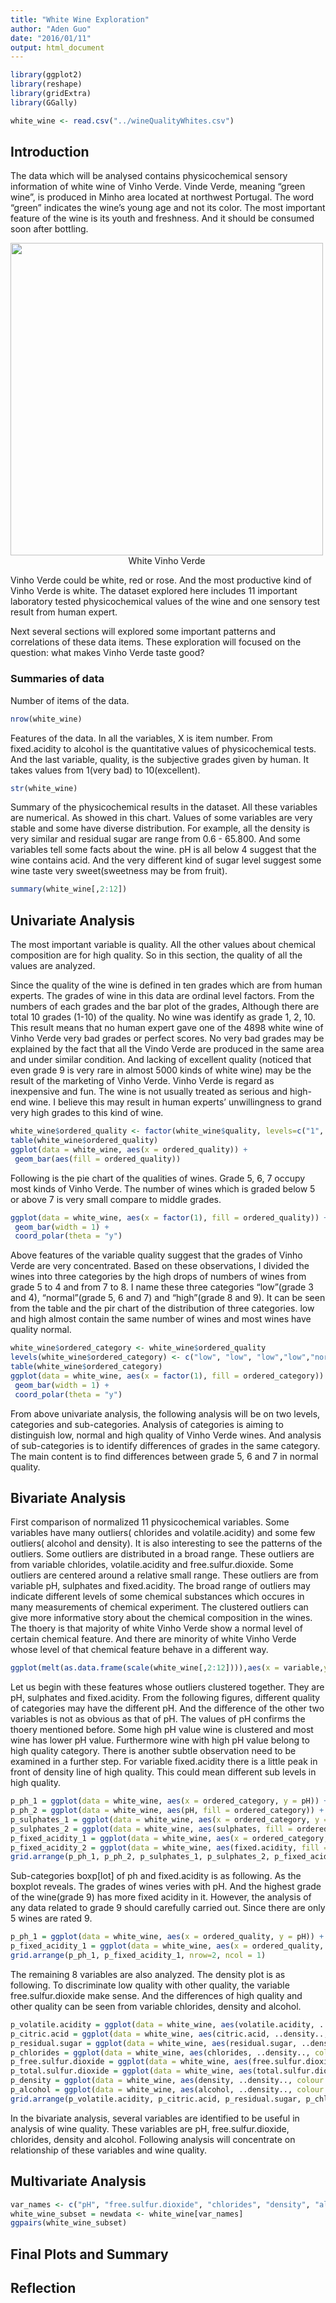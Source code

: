```yaml
---
title: "White Wine Exploration"
author: "Aden Guo"
date: "2016/01/11"
output: html_document
---
```


```r
library(ggplot2)
library(reshape)
library(gridExtra)
library(GGally)
```

```r
white_wine <- read.csv("../wineQualityWhites.csv")
```

## **Introduction**
The data which will be analysed contains physicochemical sensory information of white wine of Vinho Verde. Vinde Verde, meaning "green wine", is produced in Minho area located at northwest Portugal. The word "green" indicates the wine's young age and not its color. The most important feature of the wine is its youth and freshness. And it should be consumed soon after bottling.

<a style='text-decoration: none;'>
  <img src="pics/White_Vinho_Verde_1.jpg" style='width: 500px'>
  <div style='width: 500px; text-align: center;'> White Vinho Verde </div>
</a>

Vinho Verde could be white, red or rose. And the most productive kind of Vinho Verde is white. The dataset explored here includes 11 important laboratory tested physicochemical values of the wine and one sensory test result from human expert. 

Next several sections will explored some important patterns and correlations of these data items. These exploration will focused on the question: what makes Vinho Verde taste good?

### Summaries of data

Number of items of the data.
```r
nrow(white_wine)
```
Features of the data. In all the variables,  X is item number. From fixed.acidity to alcohol is the quantitative values of physicochemical tests. And the last variable, quality, is the subjective grades given by human. It takes values from 1(very bad) to 10(excellent).   
```r
str(white_wine)
```
Summary of the physicochemical results in the dataset. All these variables are numerical. As showed in this chart. Values of some variables are very stable and some have diverse distribution. For example, all the density is very similar and residual sugar are range from 0.6 - 65.800. And some variables tell some facts about the wine. pH is all below 4 suggest that the wine contains acid. And the very different kind of sugar level suggest some wine taste very sweet(sweetness may be from fruit). 
```r
summary(white_wine[,2:12])
```

## **Univariate Analysis**
The most important variable is quality. All the other values about chemical composition are for high quality. So in this section, the quality of all the values are analyzed.

Since the quality of the wine is defined in ten grades which are from human experts. The grades of wine in this data are ordinal level factors. From the numbers of each grades and the bar plot of the grades, Although there are total 10 grades (1-10) of the quality. No wine was identify as grade 1, 2, 10.  This result means that no human expert gave one of the 4898 white wine of Vinho Verde very bad grades or perfect scores. No very bad grades may be explained by the fact that all the Vindo Verde are produced in the same area and under similar condition. And lacking of excellent quality (noticed that even grade 9 is very rare in almost 5000 kinds of white wine) may be the result of the marketing of Vinho Verde. Vinho Verde is regard as inexpensive and fun. The wine is not usually treated as serious and high-end wine. I believe this may result in human experts' unwillingness to grand very high grades to this kind of wine.        
```r
white_wine$ordered_quality <- factor(white_wine$quality, levels=c("1", "2", "3","4","5","6","7","8","9","10"), ordered = TRUE)
table(white_wine$ordered_quality)
ggplot(data = white_wine, aes(x = ordered_quality)) +
 geom_bar(aes(fill = ordered_quality))
```

Following is the pie chart of the qualities of wines. Grade 5, 6, 7 occupy most kinds of Vinho Verde. The number of wines which is graded below 5 or above 7 is very small compare to middle grades. 
```r
ggplot(data = white_wine, aes(x = factor(1), fill = ordered_quality)) +
 geom_bar(width = 1) + 
 coord_polar(theta = "y")
```

Above features of the variable quality suggest that the grades of Vinho Verde are very concentrated. Based on these observations, I divided the wines into three categories by the high drops of numbers of wines from grade 5 to 4 and from 7 to 8. I name these three categories "low"(grade 3 and 4), "normal"(grade 5, 6 and 7) and "high"(grade 8 and 9). It can be seen from the table and the pir chart of the distribution of three categories. low and high almost contain the same number of wines and most wines have quality normal. 
```r
white_wine$ordered_category <- white_wine$ordered_quality
levels(white_wine$ordered_category) <- c("low", "low", "low","low","normal","normal","normal","high","high","high")
table(white_wine$ordered_category)
ggplot(data = white_wine, aes(x = factor(1), fill = ordered_category)) +
 geom_bar(width = 1) + 
 coord_polar(theta = "y")
```

From above univariate analysis, the following analysis will be on two levels, categories and sub-categories. Analysis of categories is aiming to distinguish low, normal and high quality of Vinho Verde wines. And analysis of sub-categories is to identify differences of grades in the same category. The main content is to find differences between grade 5, 6 and 7 in normal quality. 

## **Bivariate Analysis**
 First comparison of normalized 11 physicochemical variables. Some variables have many outliers( chlorides and volatile.acidity) and some few outliers( alcohol and density).  It is also interesting to see the patterns of the outliers. Some outliers are distributed in a broad range. These outliers are from variable chlorides, volatile.acidity and free.sulfur.dioxide. Some outliers are centered around a relative small range. These outliers are from variable pH, sulphates and fixed.acidity. The broad range of outliers may indicate different levels of some chemical substances which occures in many measurements of chemical experiment. The clustered outliers can give more informative story about the chemical composition in the wines. The thoery is that majority of white Vinho Verde show a normal level of certain chemical feature. And there are minority of  white Vinho Verde whose level of that chemical feature behave in a different way.  
 
```r
ggplot(melt(as.data.frame(scale(white_wine[,2:12]))),aes(x = variable,y = value)) + geom_boxplot()+scale_y_continuous(limits = c(-2,15))
```

Let us begin with these features whose outliers clustered together. They are pH, sulphates and fixed.acidity. From the following figures, different quality of categories may have the different pH. And the difference of the other two variables is not as obvious as that of pH. The values of pH confirms the thoery mentioned before. Some high pH value wine is clustered and most wine has lower pH value. Furthermore wine with high pH value belong to high quality category. There is another subtle observation need to be examined in a further step. For variable fixed.acidity there is a little peak in front of density line of high quality. This could mean different sub levels in high quality.   

```r
p_ph_1 = ggplot(data = white_wine, aes(x = ordered_category, y = pH)) + geom_boxplot()
p_ph_2 = ggplot(data = white_wine, aes(pH, fill = ordered_category)) + geom_density(alpha = 0.2)
p_sulphates_1 = ggplot(data = white_wine, aes(x = ordered_category, y = sulphates)) + geom_boxplot()
p_sulphates_2 = ggplot(data = white_wine, aes(sulphates, fill = ordered_category)) + geom_density(alpha = 0.2)
p_fixed_acidity_1 = ggplot(data = white_wine, aes(x = ordered_category, y = fixed.acidity)) + geom_boxplot()
p_fixed_acidity_2 = ggplot(data = white_wine, aes(fixed.acidity, fill = ordered_category)) + geom_density(alpha = 0.2)
grid.arrange(p_ph_1, p_ph_2, p_sulphates_1, p_sulphates_2, p_fixed_acidity_1,  p_fixed_acidity_2, nrow=3, ncol = 2)
```

Sub-categories boxp[lot] of ph and fixed.acidity is as following. As the boxplot reveals. The grades of wines veries with pH. And the highest grade of the wine(grade 9) has more fixed acidity in it. However, the analysis of any data related to grade 9 should carefully carried out. Since there are only 5 wines are rated 9. 
```r
p_ph_1 = ggplot(data = white_wine, aes(x = ordered_quality, y = pH)) + geom_boxplot()
p_fixed_acidity_1 = ggplot(data = white_wine, aes(x = ordered_quality, y = fixed.acidity)) + geom_boxplot()
grid.arrange(p_ph_1, p_fixed_acidity_1, nrow=2, ncol = 1)
```

The remaining 8 variables are also analyzed. The density plot is as following. To discriminate low quality with other quality, the variable free.sulfur.dioxide make sense. And the differences of high quality and other quality can be seen from variable chlorides, density and alcohol. 

```r
p_volatile.acidity = ggplot(data = white_wine, aes(volatile.acidity, ..density.., colour = ordered_category)) + geom_density()
p_citric.acid = ggplot(data = white_wine, aes(citric.acid, ..density.., colour = ordered_category)) + geom_density()
p_residual.sugar = ggplot(data = white_wine, aes(residual.sugar, ..density.., colour = ordered_category)) + geom_density()
p_chlorides = ggplot(data = white_wine, aes(chlorides, ..density.., colour = ordered_category)) + geom_density()
p_free.sulfur.dioxide = ggplot(data = white_wine, aes(free.sulfur.dioxide, ..density.., colour = ordered_category)) + geom_density()
p_total.sulfur.dioxide = ggplot(data = white_wine, aes(total.sulfur.dioxide, ..density.., colour = ordered_category)) + geom_density()
p_density = ggplot(data = white_wine, aes(density, ..density.., colour = ordered_category)) + geom_density()
p_alcohol = ggplot(data = white_wine, aes(alcohol, ..density.., colour = ordered_category)) + geom_density()
grid.arrange(p_volatile.acidity, p_citric.acid, p_residual.sugar, p_chlorides, p_free.sulfur.dioxide,  p_total.sulfur.dioxide, p_density, p_alcohol, nrow=8)
```

In the bivariate analysis, several variables are identified to be useful in analysis of wine quality. These variables are pH, free.sulfur.dioxide, chlorides, density and alcohol. Following analysis will concentrate on relationship of these variables and wine quality.

## **Multivariate Analysis**


```r
var_names <- c("pH", "free.sulfur.dioxide", "chlorides", "density", "alcohol", "ordered_quality", "ordered_category")
white_wine_subset = newdata <- white_wine[var_names]
ggpairs(white_wine_subset)
```


## **Final Plots and Summary**

## **Reflection**


